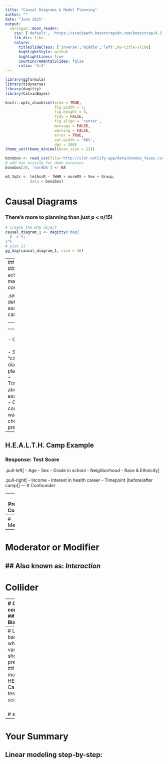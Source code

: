 ```yaml
---
title: "Causal Diagrams & Model Planning"
author: ""
date: "June 2025"
output:
  xaringan::moon_reader:
    css: ['default', 'https://stackpath.bootstrapcdn.com/bootstrap/4.3.1/css/bootstrap.min.css', 'slides.css']
    lib_dir: libs
    nature:
      titleSlideClass: ['inverse','middle','left',my-title-slide]
      highlightStyle: github
      highlightLines: true
      countIncrementalSlides: false
      ratio: '4:3'
---
```


```r
library(ggformula)
library(tidyverse)
library(dagitty)
library(CalvinBayes)

knitr::opts_chunk$set(echo = TRUE, 
                      fig.width = 7, 
                      fig.height = 3,
                      tidy = FALSE,
                      fig.align = 'center', 
                      message = FALSE, 
                      warning = FALSE,
                      error = TRUE,
                      out.width = '60%', 
                      dpi = 300)
theme_set(theme_minimal(base_size = 22))

bonobos <- read_csv(file='http://sldr.netlify.app/data/bonobo_faces.csv')
# add one missing for demo purposes
bonobos[28, 'normDS'] <- NA

m3_2q2c <- lm(AssR ~ fWHR + normDS + Sex + Group, 
           data = bonobos)
```



# Causal Diagrams
### There's more to planning than just p < n/15!

```r
# create the DAG object
causal_diagram_1 <- dagitty("dag{
  X -> Y;
}")
# plot it
gg_dag(causal_diagram_1, size = 16)
```

---
## "Causal"? 
### Can we actually make *causal conclusions*?

.small[
- If detect association, can conclude \_\_\_ *causes* \_\_\_ IFF...
<br>
<br>
- Otherwise:
<br>
<br>
- So why use "causal" diagrams to plan models?
  - Transparency about assumptions
  - Clear, consistent way to choose predictors
  ]

---

## H.E.A.L.T.H. Camp Example
### Response: Test Score

.pull-left[
- Age
- Sex 
- Grade in school
- Neighborhood
- Race & Ethnicity
]

.pull-right[
- Income
- Interest in health career
- Timepoint (before/after camp)
]
---
# Confounder

---
# Precision Covariate

---
# Mediator

---
# Moderator or Modifier
## Also known as: *Interaction*
---
# Collider

---
# Can get complex
## M-Bias

```r
# create the DAG object
causal_diagram_2 <- dagitty("dag{
  X -> Y;
  A -> X;
  A -> D;
  B -> Y;
  B -> D;
}")
# plot it
gg_dag(causal_diagram_2, size = 16, highlight = c('X', 'Y'))
```

.small[
*We are using a some simple principles but there could be much more to learn!*
]
.smaller[
*Resource: Guide to Causal Inference <https://doi.org/10.1098/rspb.2020.2815>*
]
---
# Look back
## which variables should be predictors
## to model HEALTH Camp test score?

<br>
# score ~ 
---

# Your Summary
## Linear modeling step-by-step:
